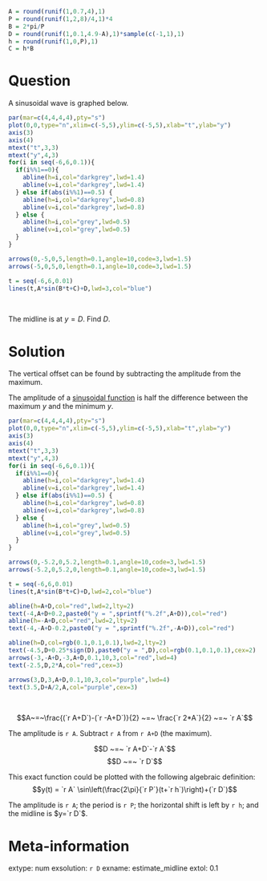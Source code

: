 ```r
A = round(runif(1,0.7,4),1)
P = round(runif(1,2,8)/4,1)*4
B = 2*pi/P
D = round(runif(1,0.1,4.9-A),1)*sample(c(-1,1),1)
h = round(runif(1,0,P),1)
C = h*B
```


Question
========

A sinusoidal wave is graphed below.

```r
par(mar=c(4,4,4,4),pty="s")
plot(0,0,type="n",xlim=c(-5,5),ylim=c(-5,5),xlab="t",ylab="y")
axis(3)
axis(4)
mtext("t",3,3)
mtext("y",4,3)
for(i in seq(-6,6,0.1)){
  if(i%%1==0){
    abline(h=i,col="darkgrey",lwd=1.4)
    abline(v=i,col="darkgrey",lwd=1.4)
  } else if(abs(i%%1)==0.5) {
    abline(h=i,col="darkgrey",lwd=0.8)
    abline(v=i,col="darkgrey",lwd=0.8)
  } else {
    abline(h=i,col="grey",lwd=0.5)
    abline(v=i,col="grey",lwd=0.5)
  }
}

arrows(0,-5,0,5,length=0.1,angle=10,code=3,lwd=1.5)
arrows(-5,0,5,0,length=0.1,angle=10,code=3,lwd=1.5)

t = seq(-6,6,0.01)
lines(t,A*sin(B*t+C)+D,lwd=3,col="blue")
```
\

The midline is at $y=D$. Find $D$.

Solution
========

The vertical offset can be found by subtracting the amplitude from the maximum.

The amplitude of a [sinusoidal function](https://en.wikipedia.org/wiki/Sine_wave) is half the difference between the maximum $y$ and the minimum $y$. 

```r
par(mar=c(4,4,4,4),pty="s")
plot(0,0,type="n",xlim=c(-5,5),ylim=c(-5,5),xlab="t",ylab="y")
axis(3)
axis(4)
mtext("t",3,3)
mtext("y",4,3)
for(i in seq(-6,6,0.1)){
  if(i%%1==0){
    abline(h=i,col="darkgrey",lwd=1.4)
    abline(v=i,col="darkgrey",lwd=1.4)
  } else if(abs(i%%1)==0.5) {
    abline(h=i,col="darkgrey",lwd=0.8)
    abline(v=i,col="darkgrey",lwd=0.8)
  } else {
    abline(h=i,col="grey",lwd=0.5)
    abline(v=i,col="grey",lwd=0.5)
  }
}

arrows(0,-5.2,0,5.2,length=0.1,angle=10,code=3,lwd=1.5)
arrows(-5.2,0,5.2,0,length=0.1,angle=10,code=3,lwd=1.5)

t = seq(-6,6,0.01)
lines(t,A*sin(B*t+C)+D,lwd=2,col="blue")

abline(h=A+D,col="red",lwd=2,lty=2)
text(-4,A+D+0.2,paste0("y = ",sprintf("%.2f",A+D)),col="red")
abline(h=-A+D,col="red",lwd=2,lty=2)
text(-4,-A+D-0.2,paste0("y = ",sprintf("%.2f",-A+D)),col="red")

abline(h=D,col=rgb(0.1,0.1,0.1),lwd=2,lty=2)
text(-4.5,D+0.25*sign(D),paste0("y = ",D),col=rgb(0.1,0.1,0.1),cex=2)
arrows(-3,-A+D,-3,A+D,0.1,10,3,col="red",lwd=4)
text(-2.5,D,2*A,col="red",cex=3)

arrows(3,D,3,A+D,0.1,10,3,col="purple",lwd=4)
text(3.5,D+A/2,A,col="purple",cex=3)


```
\

$$A~=~\frac{(`r A+D`)-(`r -A+D`)}{2} ~=~ \frac{`r 2*A`}{2} ~=~ `r A`$$

The amplitude is `r A`. Subtract `r A` from `r A+D` (the maximum).

$$D ~=~ `r A+D`-`r A`$$
$$D ~=~ `r D`$$


This exact function could be plotted with the following algebraic definition:
$$y(t) = `r A` \sin\left(\frac{2\pi}{`r P`}(t+`r h`)\right)+(`r D`)$$

The amplitude is `r A`; the period is `r P`; the horizontal shift is left by `r h`; and the midline is $y=`r D`$.


Meta-information
============
extype: num
exsolution: `r D`
exname: estimate_midline
extol: 0.1
